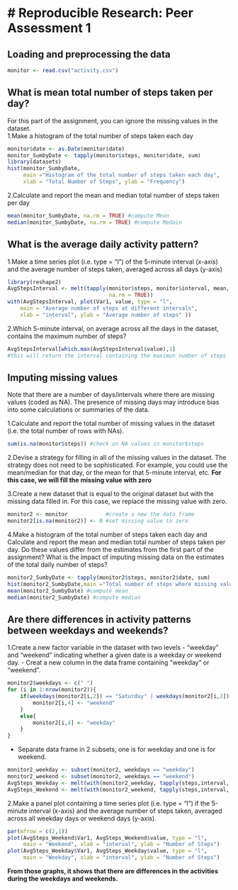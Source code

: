 # Reproducible Research: Peer Assessment 1
========================================================

## Loading and preprocessing the data
```r
monitor <- read.csv("activity.csv")
```

## What is mean total number of steps taken per day? 
For this part of the assignment, you can ignore the missing values in the dataset.  
1.Make a histogram of the total number of steps taken each day
```r
monitor$date <- as.Date(monitor$date)
monitor_SumbyDate <- tapply(monitor$steps, monitor$date, sum)
library(datasets)
hist(monitor_SumbyDate,
     main ="Histogram of the total number of steps taken each day",
     xlab = "Total Number of Steps", ylab = "Frequency")
```

2.Calculate and report the mean and median total number of steps taken per day
```r
mean(monitor_SumbyDate, na.rm = TRUE) #compute Mean
median(monitor_SumbyDate, na.rm = TRUE) #compute Medain
```

## What is the average daily activity pattern?
1.Make a time series plot (i.e. type = "l") of the 5-minute interval (x-axis) 
and the average number of steps taken, averaged across all days (y-axis)
```r
library(reshape2)
AvgStepsInterval <- melt(tapply(monitor$steps, monitor$interval, mean, 
                                na.rm = TRUE))
with(AvgStepsInterval, plot(Var1, value, type = "l", 
    main = "Average number of steps at different intervals", 
    xlab = "interval", ylab = "Average number of steps" ))
```

2.Which 5-minute interval, on average across all the days in the dataset, contains the maximum number of steps?
```r
AvgStepsInterval[which.max(AvgStepsInterval$value),1] 
#this will return the interval containing the maximun number of steps
```
## Imputing missing values

Note that there are a number of days/intervals where there are missing values (coded as NA). The presence of missing days may introduce bias into some calculations or summaries of the data.  

1.Calculate and report the total number of missing values in the dataset (i.e. the total number of rows with NAs).

```r
sum(is.na(monitor$steps)) #check on NA values in monitor$steps
```

2.Devise a strategy for filling in all of the missing values in the dataset. The strategy does not need to be sophisticated. For example, you could use the mean/median for that day, or the mean for that 5-minute interval, etc. **For this case, we will fill the missing value with zero**

3.Create a new dataset that is equal to the original dataset but with the missing data filled in. For this case, we replace the missing value with zero.
```r
monitor2 <- monitor            #create a new the data frame
monitor2[is.na(monitor2)] <- 0 #set missing value to zero
```

4.Make a histogram of the total number of steps taken each day and 
Calculate and report the mean and median total number of steps taken per day.
Do these values differ from the estimates from the first part of the assignment? What is the impact of imputing missing data on the estimates of the total daily number of steps?
```r
monitor2_SumbyDate <- tapply(monitor2$steps, monitor2$date, sum)
hist(monitor2_SumbyDate,main ="Total number of steps where missing value is replaced by 0",xlab = "Total Number of Steps", ylab = "Frequency")
mean(monitor2_SumbyDate) #compute mean
median(monitor2_SumbyDate) #compute median
```
## Are there differences in activity patterns between weekdays and weekends?

1.Create a new factor variable in the dataset with two levels - "weekday" and "weekend" indicating whether a given date is a weekday or weekend day.
- Creat a new column in the data frame containing "weekday" or "weekend". 
```r
monitor2$weekdays <- c(" ")
for (i in 1:nrow(monitor2)){
    if(weekdays(monitor2[i,2]) == "Saturday" | weekdays(monitor2[i,2]) == "Sunday"){
        monitor2[i,4] <- "weekend"
    }
    else{
        monitor2[i,4] <- "weekday"
    }
}
```

- Separate data frame in 2 subsets, one is for weekday and one is for weekend.
```r
monitor2_weekday <- subset(monitor2, weekdays == "weekday")
monitor2_weekend <- subset(monitor2, weekdays == "weekend")
AvgSteps_Weekday <- melt(with(monitor2_weekday, tapply(steps,interval, mean)))
AvgSteps_Weekend <- melt(with(monitor2_weekend, tapply(steps,interval, mean)))
```
2.Make a panel plot containing a time series plot (i.e. type = "l") if the 5-minute interval (x-axis) and the average number of steps taken, averaged across all weekday days or weekend days (y-axis).

```r
par(mfrow = c(2,1))
plot(AvgSteps_Weekend$Var1, AvgSteps_Weekend$value, type = "l",
     main = "Weekend", xlab = "interval", ylab = "Number of Steps")
plot(AvgSteps_Weekday$Var1, AvgSteps_Weekday$value, type = "l",
     main = "Weekday", xlab = "interval", ylab = "Number of Steps")
```

**From those graphs, it shows that there are differences in the activities during the weekdays and weekends.**